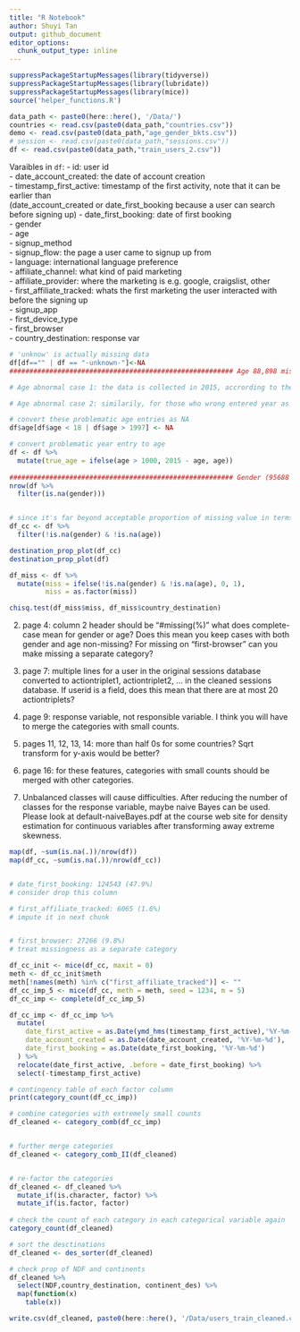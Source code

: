 ```yaml
---
title: "R Notebook"
author: Shuyi Tan
output: github_document
editor_options: 
  chunk_output_type: inline
---
```


```r
suppressPackageStartupMessages(library(tidyverse))
suppressPackageStartupMessages(library(lubridate))
suppressPackageStartupMessages(library(mice))
source('helper_functions.R')
```

```r
data_path <- paste0(here::here(), '/Data/')
countries <- read.csv(paste0(data_path,"countries.csv"))
demo <- read.csv(paste0(data_path,"age_gender_bkts.csv"))   
# session <- read.csv(paste0(data_path,"sessions.csv"))
df <- read.csv(paste0(data_path,"train_users_2.csv"))
```

Varaibles in `df`: 
- id: user id  
- date_account_created: the date of account creation  
- timestamp_first_active: timestamp of the first activity, note that it can be earlier than  
(date_account_created or date_first_booking because a user can search before signing up)
- date_first_booking: date of first booking  
- gender  
- age  
- signup_method  
- signup_flow: the page a user came to signup up from  
- language: international language preference  
- affiliate_channel: what kind of paid marketing  
- affiliate_provider: where the marketing is e.g. google, craigslist, other  
- first_affiliate_tracked: whats the first marketing the user interacted with before the signing up  
- signup_app  
- first_device_type  
- first_browser  
- country_destination: response var  

```r
# 'unknow' is actually missing data 
df[df=="" | df == "-unknown-"]<-NA
######################################################## Age 88,898 missing vale (41.6%)

# Age abnormal case 1: the data is collected in 2015, accrording to the Airbnb term of use, the minimum age required for account creation is 18, so I assume ages < 18 are faulty inputs

# Age abnormal case 2: similarily, for those who wrong entered year as age, if it's greater than 2015-18 = 1997, it;s faulty (750 rows)

# convert these problematic age entries as NA
df$age[df$age < 18 | df$age > 1997] <- NA

# convert problematic year entry to age
df <- df %>% 
  mutate(true_age = ifelse(age > 1000, 2015 - age, age))
  
######################################################## Gender (95688 missing value) - (44.8%)
nrow(df %>% 
  filter(is.na(gender))) 


# since it's far beyond acceptable proportion of missing value in terms of age and gender, I think a complete case analysis is perhaps more reasonable than imputed data analysis (will verify)
df_cc <- df %>% 
  filter(!is.na(gender) & !is.na(age))
```


```r
destination_prop_plot(df_cc)
destination_prop_plot(df)

df_miss <- df %>% 
  mutate(miss = ifelse(!is.na(gender) & !is.na(age), 0, 1),
         miss = as.factor(miss)) 

chisq.test(df_miss$miss, df_miss$country_destination)
```

2. page 4: column 2 header should be "#missing(%)"
what does complete-case mean for gender or age?
Does this mean you keep cases with both gender and age non-missing?
For missing on "first-browser" can you make missing a separate category?

3. page 7: multiple lines for a user in the original sessions database converted to actiontriplet1, actiontriplet2, ... in the cleaned sessions database.
If userid is a field, does this mean that there are at most 20 actiontriplets?

4. page 9: response variable, not responsible variable.
I think you will have to merge the categories with small counts.

5. pages 11, 12, 13, 14: more than half 0s for some countries?
Sqrt transform for y-axis would be better?

6. page 16: for these features, categories with small counts should be merged with other categories.

7. Unbalanced classes will cause difficulties.
After reducing the number of classes for the response variable, maybe naive Bayes can be used. Please look at default-naiveBayes.pdf at the course web site for density estimation for continuous variables after transforming away extreme skewness.

```r
map(df, ~sum(is.na(.))/nrow(df))
map(df_cc, ~sum(is.na(.))/nrow(df_cc))


# date_first_booking: 124543 (47.9%) 
# consider drop this column 

# first_affiliate_tracked: 6065 (1.6%)
# impute it in next chunk 


# first_browser: 27266 (9.8%)
# treat missingness as a separate category 
```

```r
df_cc_init <- mice(df_cc, maxit = 0)
meth <- df_cc_init$meth
meth[!names(meth) %in% c("first_affiliate_tracked")] <- ""
df_cc_imp_5 <- mice(df_cc, meth = meth, seed = 1234, m = 5)
df_cc_imp <- complete(df_cc_imp_5)
```

```r
df_cc_imp <- df_cc_imp %>%
  mutate(
    date_first_active = as.Date(ymd_hms(timestamp_first_active),'%Y-%m-%d'),
    date_account_created = as.Date(date_account_created, '%Y-%m-%d'),
    date_first_booking = as.Date(date_first_booking, '%Y-%m-%d')
  ) %>% 
  relocate(date_first_active, .before = date_first_booking) %>%
  select(-timestamp_first_active) 
```

```r
# contingency table of each factor column
print(category_count(df_cc_imp))

# combine categories with extremely small counts 
df_cleaned <- category_comb(df_cc_imp)


# further merge categories
df_cleaned <- category_comb_II(df_cleaned)


# re-factor the categories 
df_cleaned <- df_cleaned %>% 
  mutate_if(is.character, factor) %>% 
  mutate_if(is.factor, factor)
  
# check the count of each category in each categorical variable again 
category_count(df_cleaned)
```


```r
# sort the desctinations
df_cleaned <- des_sorter(df_cleaned)

# check prop of NDF and continents                                   
df_cleaned %>%
  select(NDF,country_destination, continent_des) %>%
  map(function(x)
    table(x))                                                                
```


```r
write.csv(df_cleaned, paste0(here::here(), '/Data/users_train_cleaned.csv'))
```



















